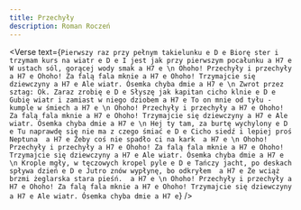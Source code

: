 ```yaml
---
title: Przechyły
description: Roman Roczeń
---
```



<Verse
  text={`
Pierwszy raz przy pełnym takielunku e D e
Biorę ster i trzymam kurs na wiatr e D e
I jest jak przy pierwszym pocałunku a H7 e
W ustach sól, gorącej wody smak a H7 e
\n
Ohoho! Przechyły i przechyły a H7 e
Ohoho! Za falą fala mknie a H7 e
Ohoho! Trzymajcie się dziewczyny a H7 e
Ale wiatr. Ósemka chyba dmie a H7 e
\n
Zwrot przez sztag: Ok. Zaraz zrobię e D e
Słyszę jak kapitan cicho klnie e D e
Gubię wiatr i zamiast w niego dziobem a H7 e
To on mnie od tyłu - kumple w śmiech a H7 e
\n
Ohoho! Przechyły i przechyły a H7 e
Ohoho! Za falą fala mknie a H7 e
Ohoho! Trzymajcie się dziewczyny a H7 e
Ale wiatr. Ósemka chyba dmie a H7 e
\n
Hej ty tam, za burtę wychylony e D e
Tu naprawdę się nie ma z czego śmiać e D e
Cicho siedź i lepiej proś Neptuna  a H7 e
Żeby coś nie spadło ci na kark  a H7 e
\n
Ohoho! Przechyły i przechyły a H7 e
Ohoho! Za falą fala mknie a H7 e
Ohoho! Trzymajcie się dziewczyny a H7 e
Ale wiatr. Ósemka chyba dmie a H7 e
\n
Krople mgły, w tęczowych kropel pyle e D e
Tańczy jacht, po deskach spływa dzień e D e
Jutro znów wypłynę, bo odkryłem  a H7 e
Że wciąż brzmi żeglarska stara pieśń.  a H7 e
\n
Ohoho! Przechyły i przechyły a H7 e
Ohoho! Za falą fala mknie a H7 e
Ohoho! Trzymajcie się dziewczyny a H7 e
Ale wiatr. Ósemka chyba dmie a H7 e
`}
/>
